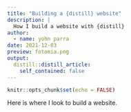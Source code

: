 ```yaml
---
title: "Building a {distill} website"
description: |
  How I build a website with {distill}
author:
  - name: yohn parra
date: 2021-12-03
preview: fotomia.png
output:
  distill::distill_article:
    self_contained: false
---
```



```r
knitr::opts_chunk$set(echo = FALSE)
```

Here is where I look to build a website.
